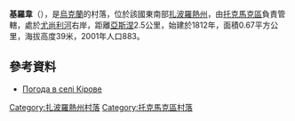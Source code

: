{{coord|47|2|53|N|35|42|27|E|scale:100000|display=title}}

'''基羅韋'''（{{lang-uk|Лагідне}}），是[[烏克蘭|烏克蘭]]的村落，位於該國東南部[[扎波羅熱州|扎波羅熱州]]，由[[托克馬克區|托克馬克區]]負責管轄，處於[[尤尚利河|尤尚利河]]右岸，距離[[亞斯涅_(梅利托波爾區)|亞斯涅]]2.5公里，始建於1812年，面積0.67平方公里，海拔高度39米，2001年人口883。

==參考資料==
* [http://weather.in.ua/ua/zaporozhskaja/10605 Погода в селі Кірове] {{Wayback|url=http://weather.in.ua/ua/zaporozhskaja/10605 |date=20111220035047 }}

[[Category:扎波羅熱州村落|Category:扎波羅熱州村落]]
[[Category:托克馬克區村落|Category:托克馬克區村落]]


{{Zaporizhia-geo-stub}}